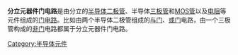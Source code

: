 {{orphan|time=2019-12-05T21:06:02+00:00}}
{{unreferenced|time=2019-12-05T21:06:02+00:00}}
'''分立元器件门电路'''是由分立的[[半导体|半导体]][[二极管|二极管]]、半导体[[三极管|三极管]]和[[MOS管|MOS管]]以及[[电阻|电阻]]等元件组成的[[门电路|门电路]]。比如由两个半导体二极管组成的[[与门|与门]]、[[或门|或门]]电路，由一个三极管构成的[[非门|非门]]电路都属于分立元器件门电路。

[[Category:半导体元件|Category:半导体元件]]